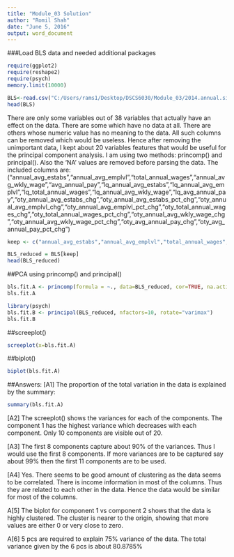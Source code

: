 ```yaml
---
title: "Module_03 Solution"
author: "Romil Shah"
date: "June 5, 2016"
output: word_document
---
```


###Load BLS data and needed additional packages

```r
require(ggplot2)
require(reshape2)
require(psych)
memory.limit(10000)
```

```r
BLS<-read.csv("C:/Users/rams1/Desktop/DSCS6030/Module_03/2014.annual.singlefile.csv")
head(BLS)
```
There are only some variables out of 38 variables that actually have an effect on the data. There are some which have no data at all. There are others whose numeric value has no meaning to the data. All such columns can be removed which would be useless. Hence after removing the unimportant data, I kept about 20 variables features that would be useful for the principal component analysis.
I am using two methods: princomp() and principal().
Also the 'NA' values are removed before parsing the data.
The included columns are: ("annual_avg_estabs","annual_avg_emplvl","total_annual_wages","annual_avg_wkly_wage","avg_annual_pay","lq_annual_avg_estabs","lq_annual_avg_emplvl","lq_total_annual_wages","lq_annual_avg_wkly_wage","lq_avg_annual_pay","oty_annual_avg_estabs_chg","oty_annual_avg_estabs_pct_chg","oty_annual_avg_emplvl_chg","oty_annual_avg_emplvl_pct_chg","oty_total_annual_wages_chg","oty_total_annual_wages_pct_chg","oty_annual_avg_wkly_wage_chg","oty_annual_avg_wkly_wage_pct_chg","oty_avg_annual_pay_chg","oty_avg_annual_pay_pct_chg")

```r
keep <- c("annual_avg_estabs","annual_avg_emplvl","total_annual_wages","annual_avg_wkly_wage","avg_annual_pay","lq_annual_avg_estabs","lq_annual_avg_emplvl","lq_total_annual_wages","lq_annual_avg_wkly_wage","lq_avg_annual_pay","oty_annual_avg_estabs_chg","oty_annual_avg_estabs_pct_chg","oty_annual_avg_emplvl_chg","oty_annual_avg_emplvl_pct_chg","oty_total_annual_wages_chg","oty_total_annual_wages_pct_chg","oty_annual_avg_wkly_wage_chg","oty_annual_avg_wkly_wage_pct_chg","oty_avg_annual_pay_chg","oty_avg_annual_pay_pct_chg")

BLS_reduced = BLS[keep]
head(BLS_reduced)
```

##PCA using princomp() and principal()
```r
bls.fit.A <- princomp(formula = ~., data=BLS_reduced, cor=TRUE, na.action=na.exclude)
bls.fit.A

library(psych)
bls.fit.B <- principal(BLS_reduced, nfactors=10, rotate="varimax")
bls.fit.B 
```

##screeplot()
```r
screeplot(x=bls.fit.A)
```

##biplot()
```r
biplot(bls.fit.A)
```

##Answers:
[A1]
The proportion of the total variation in the data is explained by the summary:
```r
summary(bls.fit.A)
```

[A2]
The screeplot() shows the variances for each of the components. The component 1 has the highest variance which decreases with each component. Only 10 components are visible out of 20.

[A3]
The first 8 components capture about 90% of the variances. Thus I would use the first 8 components. If more variances are to be captured say about 99% then the first 11 components are to be used.  

[A4]
Yes. There seems to be good amount of clustering as the data seems to be correlated. There is income information in most of the columns. Thus they are related to each other in the data. Hence the data would be similar for most of the columns.

A[5]
The biplot for component 1 vs component 2 shows that the data is highly clustered. The cluster is nearer to the origin, showing that more values are either 0 or very close to zero.

A[6]
5 pcs are required to explain 75% variance of the data. The total variance given by the 6 pcs is about 80.8785%